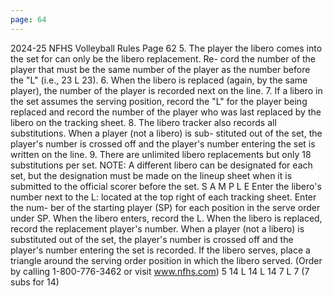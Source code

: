 ```yaml
---
page: 64
---
```


2024-25 NFHS Volleyball Rules Page 62 5. The player the libero comes into the set for can only be the libero replacement. Re- cord the number of the player that must be the same number of the player as the number before the "L" (i.e., 23 L 23). 6. When the libero is replaced (again, by the same player), the number of the player is recorded next on the line. 7. If a libero in the set assumes the serving position, record the "L" for the player being replaced and record the number of the player who was last replaced by the libero on the tracking sheet. 8. The libero tracker also records all substitutions. When a player (not a libero) is sub- stituted out of the set, the player's number is crossed off and the player's number entering the set is written on the line. 9. There are unlimited libero replacements but only 18 substitutions per set. NOTE: A different libero can be designated for each set, but the designation must be made on the lineup sheet when it is submitted to the official scorer before the set. S A M P L E Enter the libero's number next to the L: located at the top right of each tracking sheet. Enter the num- ber of the starting player (SP) for each position in the serve order under SP. When the libero enters, record the L. When the libero is replaced, record the replacement player's number. When a player (not a libero) is substituted out of the set, the player's number is crossed off and the player's number entering the set is recorded. If the libero serves, place a triangle around the serving order position in which the libero served. (Order by calling 1-800-776-3462 or visit www.nfhs.com) 5 14 L 14 L 14 7 L 7 (7 subs for 14)
